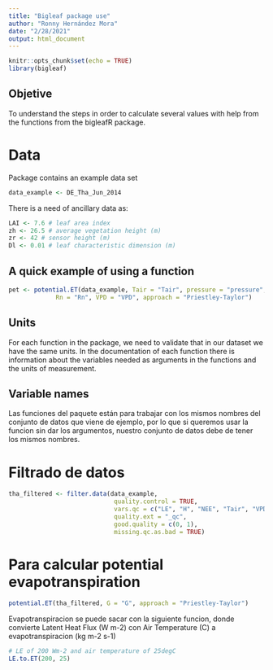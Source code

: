```yaml
---
title: "Bigleaf package use"
author: "Ronny Hernández Mora"
date: "2/28/2021"
output: html_document
---
```


```r
knitr::opts_chunk$set(echo = TRUE)
library(bigleaf)
```

## Objetive

To understand the steps in order to calculate several values with help from the
functions from the bigleafR package.

# Data

Package contains an example data set
```r
data_example <- DE_Tha_Jun_2014
```

There is a need of ancillary data as:

```r
LAI <- 7.6 # leaf area index
zh <- 26.5 # average vegetation height (m)
zr <- 42 # sensor height (m)
Dl <- 0.01 # leaf characteristic dimension (m)
```

## A quick example of using a function
```r
pet <- potential.ET(data_example, Tair = "Tair", pressure = "pressure", 
             Rn = "Rn", VPD = "VPD", approach = "Priestley-Taylor")
```


## Units

For each function in the package, we need to validate that in our dataset we
have the same units. In the documentation of each function there is information
about the variables needed as arguments in the functions and the units of
measurement.

## Variable names

Las funciones del paquete están para trabajar con los mismos nombres del 
conjunto de datos que viene de ejemplo, por lo que si queremos usar la funcion
sin dar los argumentos, nuestro conjunto  de datos debe de tener los mismos
nombres.

# Filtrado de datos

```r
tha_filtered <- filter.data(data_example, 
                             quality.control = TRUE,
                             vars.qc = c("LE", "H", "NEE", "Tair", "VPD", "wind"),
                             quality.ext = "_qc", 
                             good.quality = c(0, 1), 
                             missing.qc.as.bad = TRUE)
```

# Para calcular potential evapotranspiration

```r
potential.ET(tha_filtered, G = "G", approach = "Priestley-Taylor")
```

Evapotranspiracion se puede sacar con la siguiente funcion, donde convierte
Latent Heat Flux (W m-2) con Air Temperature (C) a evapotranspiracion (kg m-2 s-1)

```r
# LE of 200 Wm-2 and air temperature of 25degC
LE.to.ET(200, 25)
```









